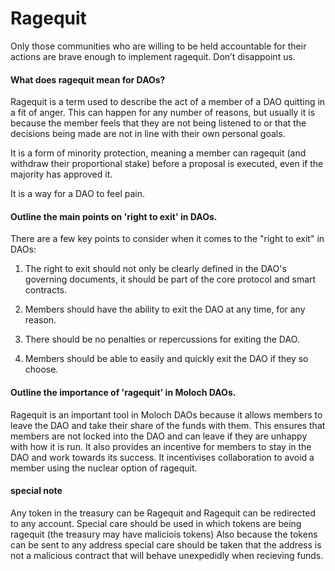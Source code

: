 
# Ragequit

<Callout emoji="👺">
  Only those communities who are willing to be held accountable for their actions are brave enough to implement ragequit.  Don’t disappoint us.
</Callout>

#### What does ragequit mean for DAOs?

Ragequit is a term used to describe the act of a member of a DAO quitting in a fit of anger. This can happen for any number of reasons, but usually it is because the member feels that they are not being listened to or that the decisions being made are not in line with their own personal goals.

It is a form of minority protection, meaning a member can ragequit (and withdraw their proportional stake) before a proposal is executed, even if the majority has approved it.

It is a way for a DAO to feel pain.


#### Outline the main points on 'right to exit' in DAOs.

There are a few key points to consider when it comes to the "right to exit" in DAOs:

1. The right to exit should not only be clearly defined in the DAO's governing documents, it should be part of the core protocol and smart contracts.

2. Members should have the ability to exit the DAO at any time, for any reason.

3. There should be no penalties or repercussions for exiting the DAO.

4. Members should be able to easily and quickly exit the DAO if they so choose.

#### Outline the importance of 'ragequit' in Moloch DAOs.

Ragequit is an important tool in Moloch DAOs because it allows members to leave the DAO and take their share of the funds with them. This ensures that members are not locked into the DAO and can leave if they are unhappy with how it is run. It also provides an incentive for members to stay in the DAO and work towards its success. It incentivises collaboration to avoid a member using the nuclear option of ragequit.


#### special note
Any token in the treasury can be Ragequit and Ragequit can be redirected to any account.
Special care should be used in which tokens are being ragequit (the treasury may have maliciois tokens)
Also because the tokens can be sent to any address special care should be taken that the address is 
not a malicious contract that will behave unexpedidly when recieving funds.